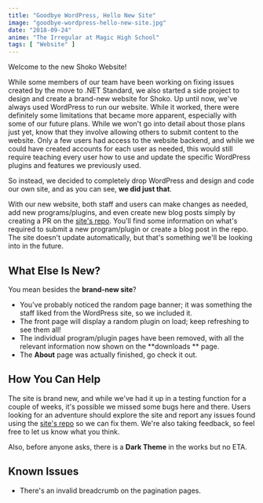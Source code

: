 ```yaml
---
title: "Goodbye WordPress, Hello New Site"
image: "goodbye-wordpress-hello-new-site.jpg"
date: "2018-09-24"
anime: "The Irregular at Magic High School"
tags: [ "Website" ]
---
```


Welcome to the new Shoko Website!

While some members of our team have been working on fixing issues created by the move to .NET Standard, we also started
a side project to design and create a brand-new website for Shoko. Up until now, we've always used WordPress to run our
website. While it worked, there were definitely some limitations that became more apparent, especially with some of our
future plans. While we won't go into detail about those plans just yet, know that they involve allowing others to submit
content to the website. Only a few users had access to the website backend, and while we could have created accounts for
each user as needed, this would still require teaching every user how to use and update the specific WordPress plugins
and features we previously used.

So instead, we decided to completely drop WordPress and design and code our own site, and as you can see, **we did just
that**.

With our new website, both staff and users can make changes as needed, add new programs/plugins, and even create new
blog posts simply by creating a PR on the [site's repo](https://github.com/ShokoAnime/ShokoSite). You'll find some
information on what's required to submit a new program/plugin or create a blog post in the repo. The site doesn't update
automatically, but that's something we'll be looking into in the future.

## What Else Is New?

You mean besides the **brand-new site**?

- You've probably noticed the random page banner; it was something the staff liked from the WordPress site, so we
  included it.
- The front page will display a random plugin on load; keep refreshing to see them all!
- The individual program/plugin pages have been removed, with all the relevant information now shown on the **downloads
  ** page.
- The **About** page was actually finished, go check it out.

## How You Can Help

The site is brand new, and while we've had it up in a testing function for a couple of weeks, it's possible we missed
some bugs here and there. Users looking for an adventure should explore the site and report any issues found using
the [site's repo](https://github.com/ShokoAnime/ShokoSite) so we can fix them. We're also taking feedback, so feel free
to let us know what you think.

Also, before anyone asks, there is a **Dark Theme** in the works but no ETA.

## Known Issues

- There's an invalid breadcrumb on the pagination pages.
